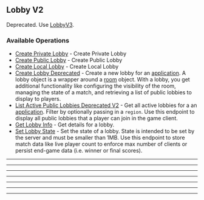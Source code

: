 
## Lobby V2
Deprecated. Use [LobbyV3](https://hathora.dev/api\#tag/LobbyV3).

### Available Operations

* [Create Private Lobby](/typescript/lobby_v2/create_private_lobby) - Create Private Lobby
* [Create Public Lobby](/typescript/lobby_v2/create_public_lobby) - Create Public Lobby
* [Create Local Lobby](/typescript/lobby_v2/create_local_lobby) - Create Local Lobby
* [Create Lobby Deprecated](/typescript/lobby_v2/create_lobby_deprecated) - Create a new lobby for an [application](https://hathora.dev/docs/concepts/hathora-entities#application). A lobby object is a wrapper around a [room](https://hathora.dev/docs/concepts/hathora-entities#room) object. With a lobby, you get additional functionality like configuring the visibility of the room, managing the state of a match, and retrieving a list of public lobbies to display to players.
* [List Active Public Lobbies Deprecated V2](/typescript/lobby_v2/list_active_public_lobbies_deprecated_v2) - Get all active lobbies for a an [application](https://hathora.dev/docs/concepts/hathora-entities#application). Filter by optionally passing in a `region`. Use this endpoint to display all public lobbies that a player can join in the game client.
* [Get Lobby Info](/typescript/lobby_v2/get_lobby_info) - Get details for a lobby.
* [Set Lobby State](/typescript/lobby_v2/set_lobby_state) - Set the state of a lobby. State is intended to be set by the server and must be smaller than 1MB. Use this endpoint to store match data like live player count to enforce max number of clients or persist end-game data (i.e. winner or final scores).

---
<CreatePrivateLobby />

---
<CreatePublicLobby />

---
<CreateLocalLobby />

---
<CreateLobbyDeprecated />

---
<ListActivePublicLobbiesDeprecatedV2 />

---
<GetLobbyInfo />

---
<SetLobbyState />

